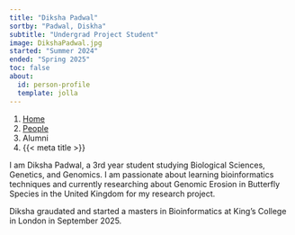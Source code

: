 ```yaml
---
title: "Diksha Padwal"
sortby: "Padwal, Diskha"
subtitle: "Undergrad Project Student"
image: DikshaPadwal.jpg
started: "Summer 2024"
ended: "Spring 2025"
toc: false
about:
  id: person-profile
  template: jolla
---
```

  
```{=html}
<nav aria-label="breadcrumb">
  <ol class="breadcrumb">
  <li class="breadcrumb-item"><a href="../../index.html">Home</a></li>
  <li class="breadcrumb-item"><a href="../../people.html">People</a></li>
  <li class="breadcrumb-item active">Alumni</li>
  <li class="breadcrumb-item active" aria-current="page">{{< meta title >}}</li>
  </ol>
  </nav>
```

:::{#person-profile}

I am Diksha Padwal, a 3rd year student studying Biological Sciences, Genetics, and Genomics. I am passionate about learning bioinformatics techniques and currently researching about Genomic Erosion in Butterfly Species in the United Kingdom for my research project.

Diksha graudated and started a masters in Bioinformatics at King's College in London in September 2025. 

:::
